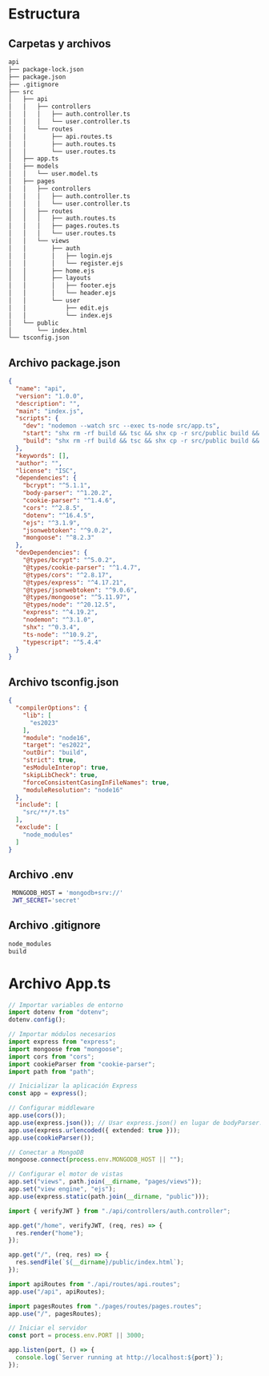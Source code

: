 
# Estructura

## Carpetas y archivos 

```bash
api
├── package-lock.json
├── package.json
├── .gitignore
├── src
│   ├── api
│   │   ├── controllers
│   │   │   ├── auth.controller.ts
│   │   │   └── user.controller.ts
│   │   └── routes
│   │       ├── api.routes.ts
│   │       ├── auth.routes.ts
│   │       └── user.routes.ts
│   ├── app.ts
│   ├── models
│   │   └── user.model.ts
│   ├── pages
│   │   ├── controllers
│   │   │   ├── auth.controller.ts
│   │   │   └── user.controller.ts
│   │   ├── routes
│   │   │   ├── auth.routes.ts
│   │   │   ├── pages.routes.ts
│   │   │   └── user.routes.ts
│   │   └── views
│   │       ├── auth
│   │       │   ├── login.ejs
│   │       │   └── register.ejs
│   │       ├── home.ejs
│   │       ├── layouts
│   │       │   ├── footer.ejs
│   │       │   └── header.ejs
│   │       └── user
│   │           ├── edit.ejs
│   │           └── index.ejs
│   └── public
│       └── index.html
└── tsconfig.json
```

## Archivo package.json

```json
{
  "name": "api",
  "version": "1.0.0",
  "description": "",
  "main": "index.js",
  "scripts": {
    "dev": "nodemon --watch src --exec ts-node src/app.ts",
    "start": "shx rm -rf build && tsc && shx cp -r src/public build && shx cp -r package.json build && node build/app.js",
    "build": "shx rm -rf build && tsc && shx cp -r src/public build && shx cp -r package.json build"
  },
  "keywords": [],
  "author": "",
  "license": "ISC",
  "dependencies": {
    "bcrypt": "^5.1.1",
    "body-parser": "^1.20.2",
    "cookie-parser": "^1.4.6",
    "cors": "^2.8.5",
    "dotenv": "^16.4.5",
    "ejs": "^3.1.9",
    "jsonwebtoken": "^9.0.2",
    "mongoose": "^8.2.3"
  },
  "devDependencies": {
    "@types/bcrypt": "^5.0.2",
    "@types/cookie-parser": "^1.4.7",
    "@types/cors": "^2.8.17",
    "@types/express": "^4.17.21",
    "@types/jsonwebtoken": "^9.0.6",
    "@types/mongoose": "^5.11.97",
    "@types/node": "^20.12.5",
    "express": "^4.19.2",
    "nodemon": "^3.1.0",
    "shx": "^0.3.4",
    "ts-node": "^10.9.2",
    "typescript": "^5.4.4"
  }
}
```

## Archivo tsconfig.json

```json
{
  "compilerOptions": {
    "lib": [
      "es2023"
    ],
    "module": "node16",
    "target": "es2022",
    "outDir": "build",
    "strict": true,
    "esModuleInterop": true,
    "skipLibCheck": true,
    "forceConsistentCasingInFileNames": true,
    "moduleResolution": "node16"
  },
  "include": [
    "src/**/*.ts"
  ],
  "exclude": [
    "node_modules"
  ]
}
```

## Archivo .env

```bash
 MONGODB_HOST = 'mongodb+srv://'
 JWT_SECRET='secret'
```

## Archivo .gitignore

```bash
node_modules
build
```


# Archivo App.ts

```typescript
// Importar variables de entorno
import dotenv from "dotenv";
dotenv.config();

// Importar módulos necesarios
import express from "express";
import mongoose from "mongoose";
import cors from "cors";
import cookieParser from "cookie-parser";
import path from "path";

// Inicializar la aplicación Express
const app = express();

// Configurar middleware
app.use(cors());
app.use(express.json()); // Usar express.json() en lugar de bodyParser.json()
app.use(express.urlencoded({ extended: true }));
app.use(cookieParser());

// Conectar a MongoDB
mongoose.connect(process.env.MONGODB_HOST || "");

// Configurar el motor de vistas 
app.set("views", path.join(__dirname, "pages/views"));
app.set("view engine", "ejs");
app.use(express.static(path.join(__dirname, "public")));

import { verifyJWT } from "./api/controllers/auth.controller";

app.get("/home", verifyJWT, (req, res) => {
  res.render("home");
});

app.get("/", (req, res) => {
  res.sendFile(`${__dirname}/public/index.html`);
});

import apiRoutes from "./api/routes/api.routes";
app.use("/api", apiRoutes);

import pagesRoutes from "./pages/routes/pages.routes";
app.use("/", pagesRoutes);

// Iniciar el servidor
const port = process.env.PORT || 3000;

app.listen(port, () => {
  console.log(`Server running at http://localhost:${port}`);
});
```



